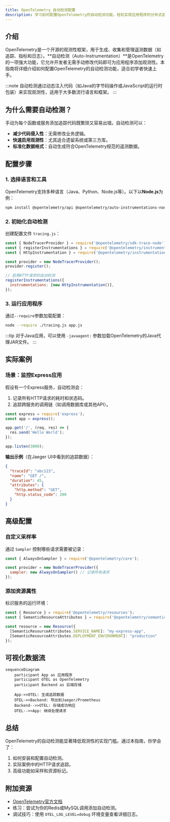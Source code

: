 ```yaml
---
title: OpenTelemetry 自动检测配置
description: 学习如何配置OpenTelemetry的自动检测功能，轻松实现应用程序的分布式追踪和指标收集。
---
```


## 介绍

OpenTelemetry是一个开源的观测性框架，用于生成、收集和管理遥测数据（如追踪、指标和日志）。**自动检测（Auto-Instrumentation）**是OpenTelemetry的一项强大功能，它允许开发者无需手动修改代码即可为应用程序添加观测性。本指南将详细介绍如何配置OpenTelemetry的自动检测功能，适合初学者快速上手。

:::note
自动检测通过动态注入代码（如Java的字节码操作或JavaScript的运行时包装）来实现观测性，适用于大多数流行语言和框架。
:::

## 为什么需要自动检测？

手动为每个函数或服务添加追踪代码既繁琐又容易出错。自动检测可以：
- **减少代码侵入性**：无需修改业务逻辑。
- **快速启用观测性**：尤其适合遗留系统或第三方库。
- **标准化数据格式**：自动生成符合OpenTelemetry规范的遥测数据。

## 配置步骤

### 1. 选择语言和工具
OpenTelemetry支持多种语言（Java、Python、Node.js等）。以下以**Node.js**为例：

```bash
npm install @opentelemetry/api @opentelemetry/auto-instrumentations-node
```

### 2. 初始化自动检测
创建配置文件 `tracing.js`：

```javascript
const { NodeTracerProvider } = require('@opentelemetry/sdk-trace-node');
const { registerInstrumentations } = require('@opentelemetry/instrumentation');
const { HttpInstrumentation } = require('@opentelemetry/instrumentation-http');

const provider = new NodeTracerProvider();
provider.register();

// 启用HTTP请求的自动检测
registerInstrumentations({
  instrumentations: [new HttpInstrumentation()],
});
```

### 3. 运行应用程序
通过`--require`参数加载配置：

```bash
node --require ./tracing.js app.js
```

:::tip
对于Java应用，可以使用 `-javaagent:` 参数加载OpenTelemetry的Java代理JAR文件。
:::

## 实际案例

### 场景：监控Express应用
假设有一个Express服务，自动检测会：
1. 记录所有HTTP请求的耗时和状态码。
2. 追踪跨服务的调用链（如调用数据库或其他API）。

```javascript
const express = require('express');
const app = express();

app.get('/', (req, res) => {
  res.send('Hello World');
});

app.listen(3000);
```

**输出示例**（在Jaeger UI中看到的追踪数据）：
```json
{
  "traceId": "abc123",
  "name": "GET /",
  "duration": 45,
  "attributes": {
    "http.method": "GET",
    "http.status_code": 200
  }
}
```

## 高级配置

### 自定义采样率
通过 `Sampler` 控制哪些请求需要被记录：

```javascript
const { AlwaysOnSampler } = require('@opentelemetry/core');

const provider = new NodeTracerProvider({
  sampler: new AlwaysOnSampler() // 记录所有请求
});
```

### 添加资源属性
标识服务的运行环境：

```javascript
const { Resource } = require('@opentelemetry/resources');
const { SemanticResourceAttributes } = require('@opentelemetry/semantic-conventions');

const resource = new Resource({
  [SemanticResourceAttributes.SERVICE_NAME]: "my-express-app",
  [SemanticResourceAttributes.DEPLOYMENT_ENVIRONMENT]: "production"
});
```

## 可视化数据流

```mermaid
sequenceDiagram
    participant App as 应用程序
    participant OTEL as OpenTelemetry
    participant Backend as 后端存储

    App->>OTEL: 生成追踪数据
    OTEL->>Backend: 导出到Jaeger/Prometheus
    Backend-->>OTEL: 存储成功响应
    OTEL-->>App: 继续处理请求
```

## 总结

OpenTelemetry的自动检测能显著降低观测性的实现门槛。通过本指南，你学会了：
1. 如何安装和配置自动检测。
2. 实际案例中的HTTP请求追踪。
3. 高级功能如采样和资源标记。

## 附加资源

- [OpenTelemetry官方文档](https://opentelemetry.io/docs/)
- 练习：尝试为你的Redis或MySQL调用添加自动检测。
- 调试技巧：使用 `OTEL_LOG_LEVEL=debug` 环境变量查看详细日志。